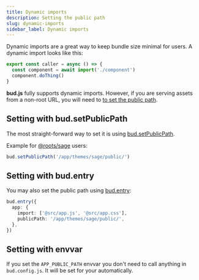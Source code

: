 ```yaml
---
title: Dynamic imports
description: Setting the public path
slug: dynamic-imports
sidebar_label: Dynamic imports
---
```



Dynamic imports are a great way to keep bundle size minimal for users. A dynamic import looks like this:

```ts title="app.js"
export const caller = async () => {
  const component = await import('./component')
  component.doThing()
}
```

**bud.js** fully supports dynamic imports. However, if you are serving assets from a non-root URL, you will need to [to set the public path](/docs/bud.setPublicPath).

## Setting with bud.setPublicPath

The most straight-forward way to set it is using [bud.setPublicPath](/docs/bud.setPublicPath).

Example for [@roots/sage](/extensions/sage) users:

```ts title="bud.config.mjs"
bud.setPublicPath('/app/themes/sage/public/')
```

## Setting with bud.entry

You may also set the public path using [bud.entry](/docs/bud.entry):

```ts title="bud.config.mjs"
bud.entry({
  app: {
    import: ['@src/app.js', '@src/app.css'],
    publicPath: '/app/themes/sage/public/',
  },
})
```

## Setting with envvar

If you set the `APP_PUBLIC_PATH` envvar you don't need to call anything in `bud.config.js`. It will be set for your automatically.
